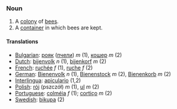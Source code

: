 ===Noun===

# A [[colony]] of [[bee]]s.
# A [[container]] in which bees are kept.

====Translations====
*[[Bulgarian]]: [[рояк]] ([[пчела|пчели]]) ''m'' (1), [[кошер]] ''m'' (2)
*[[Dutch]]: [[bijenvolk]] ''n'' (1), [[bijenkorf]] ''m'' (2)
*[[French]]: [[ruchée]] ''f'' (1), [[ruche]] ''f'' (2)
*[[German]]: [[Bienenvolk]] ''n'' (1), [[Bienenstock]] ''m'' (2), [[Bienenkorb]] ''m'' (2)
*[[Interlingua]]: [[apiculario]] (1,2)
*[[Polish]]: [[rój]] (pszczół) ''m'' (1), [[ul]] ''m'' (2)
*[[Portuguese]]: [[colméia]] ''f'' (1); [[cortiço]] ''m'' (2)
*[[Swedish]]: [[bikupa]] (2)